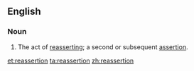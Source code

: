==English==
===Noun===
{{en-noun}}
# The act of [[reassert]]ing; a second or subsequent [[assertion]].

[[et:reassertion]]
[[ta:reassertion]]
[[zh:reassertion]]